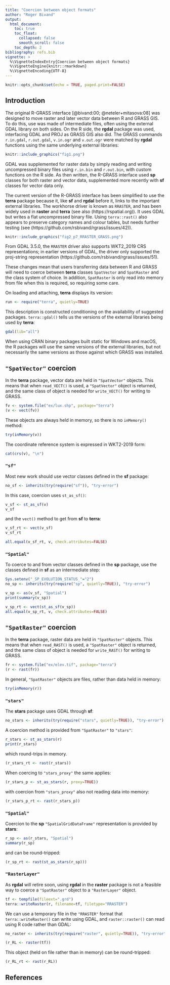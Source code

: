```yaml
---
title: "Coercion between object formats"
author: "Roger Bivand"
output:
  html_document:
    toc: true
    toc_float:
      collapsed: false
      smooth_scroll: false
    toc_depth: 2
bibliography: refs.bib
vignette: >
  %\VignetteIndexEntry{Coercion between object formats}
  %\VignetteEngine{knitr::rmarkdown}
  %\VignetteEncoding{UTF-8}
---
```


```r
knitr::opts_chunk$set(echo = TRUE, paged.print=FALSE)
```

## Introduction

The original R-GRASS interface [@bivand:00; @neteler+mitasova:08] was designed to move raster and later vector data between R and GRASS GIS. To do this, use was made of intermediate files, often using the external GDAL library on both sides. On the R side, the **rgdal** package was used, interfacing GDAL and PROJ as GRASS GIS also did. The GRASS commands `r.in.gdal`, `r.out.gdal`, `v.in.ogr` and `v.out.ogr` were matched by **rgdal** functions using the same underlying external libraries:


```r
knitr::include_graphics("fig1.png")
```

GDAL was supplemented for raster data by simply reading and writing uncompressed binary files using `r.in.bin` and `r.out.bin`, with custom functions on the R side. As then written, the R-GRASS interface used **sp** classes for both raster and vector data, supplemented more recently with **sf** classes for vector data only.

The current version of the R-GRASS interface has been simplified to use the **terra** package because it, like **sf** and **rgdal** before it, links to the important external libraries. The workhorse driver is known as `RRASTER`, and has been widely used in **raster** and **terra** (see also (https://rspatial.org)). It uses GDAL but writes a flat uncompressed binary file. Using `terra::rast()` also appears to preserve category names and colour tables, but needs further testing (see (https://github.com/rsbivand/rgrass/issues/42)).

```r
knitr::include_graphics("fig2_p7_RRASTER_GRASS.png")
```

From GDAL 3.5.0, the `RRASTER` driver also supports WKT2_2019 CRS representations; in earlier versions of GDAL, the driver only supported the proj-string representation (https://github.com/rsbivand/rgrass/issues/51).

These changes mean that users transferring data between R and GRASS will need to coerce between **terra** classes `SpatVector` and `SpatRaster` and the class system of choice. In addition, `SpatRaster` is only read into memory from file when this is required, so requiring some care.

On loading and attaching, **terra** displays its version:

```r
run <- require("terra", quietly=TRUE)
```

This description is constructed conditioning on the availability of suggested packages. `terra::gdal()` tells us the versions of the external libraries being used by **terra**:

```r
gdal(lib="all")
```

When using CRAN binary packages built static for Windows and macOS, the R packages will use the same versions of the external libraries, but not necessarily the same versions as those against which GRASS was installed.



## `"SpatVector"` coercion

In the **terra** package, vector data are held in `"SpatVector"` objects. This means that when `read_VECT()` is used, a `"SpatVector"` object is returned, and the same class of object is needed for `write_VECT()` for writing to GRASS.


```r
fv <- system.file("ex/lux.shp", package="terra")
(v <- vect(fv))
```

These objects are always held in memory, so there is no `inMemory()` method:

```r
try(inMemory(v))
```

The coordinate reference system is expressed in WKT2-2019 form:

```r
cat(crs(v), "\n")
```

### `"sf"`

Most new work should use vector classes defined in the **sf** package:

```r
no_sf <- inherits(try(require("sf")), "try-error")
```

In this case, coercion uses `st_as_sf()`:

```r
v_sf <- st_as_sf(v)
v_sf
```

and the `vect()` method to get from **sf** to **terra**:

```r
v_sf_rt <- vect(v_sf)
v_sf_rt
```

```r
all.equal(v_sf_rt, v, check.attributes=FALSE)
```

### `"Spatial"`

To coerce to and from vector classes defined in the **sp** package, use the classes defined in **sf** as an intermediate step:

```r
Sys.setenv("_SP_EVOLUTION_STATUS_"="2")
no_sp <- inherits(try(require("sp", quietly=TRUE)), "try-error")
```
```r
v_sp <- as(v_sf, "Spatial")
print(summary(v_sp))
```

```r
v_sp_rt <- vect(st_as_sf(v_sp))
all.equal(v_sp_rt, v, check.attributes=FALSE)
```

## `"SpatRaster"` coercion

In the **terra** package, raster data are held in `"SpatRaster"` objects. This means that when `read_RAST()` is used, a `"SpatRaster"` object is returned, and the same class of object is needed for `write_RAST()` for writing to GRASS.

```r
fr <- system.file("ex/elev.tif", package="terra")
(r <- rast(fr))
```

In general, `"SpatRaster"` objects are files, rather than data held in memory:

```r
try(inMemory(r))
```

### `"stars"`

The **stars** package uses GDAL through **sf**:

```r
no_stars <- inherits(try(require("stars", quietly=TRUE)), "try-error")
```

A coercion method is provided from `"SpatRaster"` to `"stars"`:

```r
r_stars <- st_as_stars(r)
print(r_stars)
```
which round-trips in memory. 

```r
(r_stars_rt <- rast(r_stars))
```

When coercing to `"stars_proxy"` the same applies:

```r
(r_stars_p <- st_as_stars(r, proxy=TRUE))
```
with coercion from `"stars_proxy"` also not reading data into memory:

```r
(r_stars_p_rt <- rast(r_stars_p))
```

### `"Spatial"`

Coercion to the **sp** `"SpatialGridDataFrame"` representation is provided by **stars**:

```r
r_sp <- as(r_stars, "Spatial")
summary(r_sp)
```

and can be round-tripped:

```r
(r_sp_rt <- rast(st_as_stars(r_sp)))
```

### `"RasterLayer"`

As **rgdal** will retire soon, using **rgdal** in the **raster** package is not a feasible way to coerce a `"SpatRaster"` object to a `"RasterLayer"` object. 

```r
tf <- tempfile(fileext=".grd")
terra::writeRaster(r, filename=tf, filetype="RRASTER")
```

We can use a temporary file in the `"RRASTER"` format that `terra::writeRaster()` can write using GDAL, and `raster::raster()` can read using R code rather than GDAL:

```r
no_raster <- inherits(try(require("raster", quietly=TRUE)), "try-error")
```

```r
(r_RL <- raster(tf))
```
This object (held on file rather than in memory) can be round-tripped:

```r
(r_RL_rt <- rast(r_RL))
```

## References
